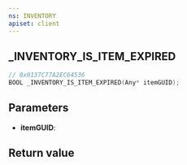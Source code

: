 ```yaml
---
ns: INVENTORY
apiset: client
---
```

## _INVENTORY_IS_ITEM_EXPIRED

```c
// 0x0137C77A2EC64536
BOOL _INVENTORY_IS_ITEM_EXPIRED(Any* itemGUID);
```


## Parameters
* **itemGUID**:

## Return value